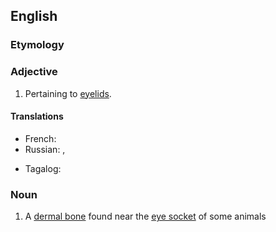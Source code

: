 {{also|palpébral}}
==English==

===Etymology===
{{suffix|en|palpebra|al}}

===Adjective===
{{en-adj|-}}

# Pertaining to [[eyelid]]s.

====Translations====
{{trans-top|pertaining to eyelids}}
* French: {{t+|fr|palpébral}}
* Russian: {{t|ru|пальпебра́льный|m}}, {{t-check|ru|[[относя́щийся]] [[к]] [[веко|ве́ку]]|m}} {{attention|ru|2=was "[[относящийся]] [[к]] [[веко|веку]]" - assumed sum-of-parts; if an idiom, remove the wikilinks to the individual words. see [[User:Kephir/gadgets/xte#Translation_fixing]]}}
{{trans-mid}}
* Tagalog: {{t|tl|pantalukap-mata}}
{{trans-bottom}}

===Noun===
{{wikipedia|Palpebral (bone)|lang=en}}
{{en-noun}}

# A [[dermal bone]] found near the [[eye socket]] of some animals
